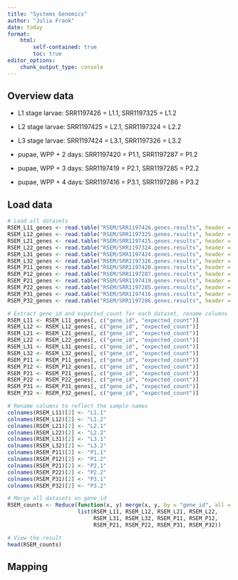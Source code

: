 ```yaml
---
title: "Systems Genomics"
author: "Julia Frank"
date: today
format: 
    html:
        self-contained: true
        toc: true
editor_options: 
    chunk_output_type: console
---
```


## Overview data

-   L1 stage larvae: SRR1197426 = L1.1, SRR1197325 = L1.2

-   L2 stage larvae: SRR1197425 = L2.1, SRR1197324 = L2.2

-   L3 stage larvae: SRR1197424 = L3.1, SRR1197326 = L3.2

-   pupae, WPP + 2 days: SRR1197420 = P1.1, SRR1197287 = P1.2

-   pupae, WPP + 3 days: SRR1197419 = P2.1, SRR1197285 = P2.2

-   pupae, WPP + 4 days: SRR1197416 = P3.1, SRR1197286 = P3.2

## Load data

```r
# Load all datasets
RSEM_L11_genes <- read.table("RSEM/SRR1197426.genes.results", header = TRUE)
RSEM_L12_genes <- read.table("RSEM/SRR1197325.genes.results", header = TRUE)
RSEM_L21_genes <- read.table("RSEM/SRR1197425.genes.results", header = TRUE)
RSEM_L22_genes <- read.table("RSEM/SRR1197324.genes.results", header = TRUE)
RSEM_L31_genes <- read.table("RSEM/SRR1197424.genes.results", header = TRUE)
RSEM_L32_genes <- read.table("RSEM/SRR1197326.genes.results", header = TRUE)
RSEM_P11_genes <- read.table("RSEM/SRR1197420.genes.results", header = TRUE)
RSEM_P12_genes <- read.table("RSEM/SRR1197287.genes.results", header = TRUE)
RSEM_P21_genes <- read.table("RSEM/SRR1197419.genes.results", header = TRUE)
RSEM_P22_genes <- read.table("RSEM/SRR1197285.genes.results", header = TRUE)
RSEM_P31_genes <- read.table("RSEM/SRR1197416.genes.results", header = TRUE)
RSEM_P32_genes <- read.table("RSEM/SRR1197286.genes.results", header = TRUE)

# Extract gene_id and expected_count for each dataset, rename columns
RSEM_L11 <- RSEM_L11_genes[, c("gene_id", "expected_count")]
RSEM_L12 <- RSEM_L12_genes[, c("gene_id", "expected_count")]
RSEM_L21 <- RSEM_L21_genes[, c("gene_id", "expected_count")]
RSEM_L22 <- RSEM_L22_genes[, c("gene_id", "expected_count")]
RSEM_L31 <- RSEM_L31_genes[, c("gene_id", "expected_count")]
RSEM_L32 <- RSEM_L32_genes[, c("gene_id", "expected_count")]
RSEM_P11 <- RSEM_P11_genes[, c("gene_id", "expected_count")]
RSEM_P12 <- RSEM_P12_genes[, c("gene_id", "expected_count")]
RSEM_P21 <- RSEM_P21_genes[, c("gene_id", "expected_count")]
RSEM_P22 <- RSEM_P22_genes[, c("gene_id", "expected_count")]
RSEM_P31 <- RSEM_P31_genes[, c("gene_id", "expected_count")]
RSEM_P32 <- RSEM_P32_genes[, c("gene_id", "expected_count")]

# Rename columns to reflect the sample names
colnames(RSEM_L11)[2] <- "L1.1"
colnames(RSEM_L12)[2] <- "L1.2"
colnames(RSEM_L21)[2] <- "L2.1"
colnames(RSEM_L22)[2] <- "L2.2"
colnames(RSEM_L31)[2] <- "L3.1"
colnames(RSEM_L32)[2] <- "L3.2"
colnames(RSEM_P11)[2] <- "P1.1"
colnames(RSEM_P12)[2] <- "P1.2"
colnames(RSEM_P21)[2] <- "P2.1"
colnames(RSEM_P22)[2] <- "P2.2"
colnames(RSEM_P31)[2] <- "P3.1"
colnames(RSEM_P32)[2] <- "P3.2"

# Merge all datasets on gene_id
RSEM_counts <- Reduce(function(x, y) merge(x, y, by = "gene_id", all = TRUE),
                      list(RSEM_L11, RSEM_L12, RSEM_L21, RSEM_L22, 
                           RSEM_L31, RSEM_L32, RSEM_P11, RSEM_P12, 
                           RSEM_P21, RSEM_P22, RSEM_P31, RSEM_P32))

# View the result
head(RSEM_counts)

```

## Mapping

```r

```
